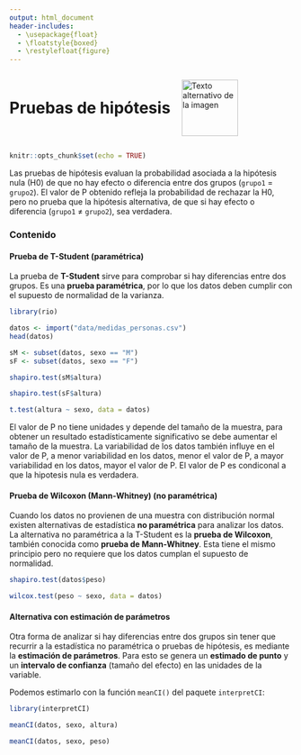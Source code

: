 ---
output: html_document
header-includes:
  - \usepackage{float}
  - \floatstyle{boxed}
  - \restylefloat{figure}
---

<div style="display:flex; align-items:center;">
  <h1 style="margin:0;">Pruebas de hipótesis</h1>
  <img src="Imagenes/HNBI_LOGO1.jpeg" alt="Texto alternativo de la imagen" style="width:100px; margin-left:20px;">
</div>

```{r setup, include=FALSE}
knitr::opts_chunk$set(echo = TRUE)
```

Las pruebas de hipótesis evaluan la probabilidad asociada a la hipótesis nula (H0) de que no hay efecto o diferencia entre dos grupos (`grupo1` = `grupo2`). El valor de P obtenido refleja la probabilidad de rechazar la H0, pero no prueba que la hipótesis alternativa, de que si hay efecto o diferencia (`grupo1` ≠ `grupo2`), sea verdadera. 

### Contenido{.tabset .tabset-pills}

#### Prueba de T-Student (paramétrica)

La prueba de **T-Student** sirve para comprobar si hay diferencias entre dos grupos. Es una **prueba paramétrica**, por lo que los datos deben cumplir con el supuesto de normalidad de la varianza.

```{r, message=FALSE, warning=FALSE}
library(rio)
```

```{r}
datos <- import("data/medidas_personas.csv")
head(datos)
```

```{r}
sM <- subset(datos, sexo == "M")
sF <- subset(datos, sexo == "F")
```

```{r}
shapiro.test(sM$altura)
```

```{r}
shapiro.test(sF$altura)
```

```{r}
t.test(altura ~ sexo, data = datos)
```

El valor de P no tiene unidades y depende del tamaño de la muestra, para obtener un resultado estadísticamente significativo se debe aumentar el tamaño de la muestra.
La variabilidad de los datos también influye en el valor de P, a menor variabilidad en los datos, menor el valor de P, a mayor variabilidad en los datos, mayor el valor de P.
El valor de P es condiconal a que la hipotesis nula es verdadera.

#### Prueba de Wilcoxon (Mann-Whitney) (no paramétrica)

Cuando los datos no provienen de una muestra con distribución normal existen alternativas de estadística **no paramétrica** para analizar los datos. La alternativa no paramétrica a la T-Student es la **prueba de Wilcoxon**, también conocida como **prueba de Mann-Whitney**. Esta tiene el mismo principio pero no requiere que los datos cumplan el supuesto de normalidad.

```{r}
shapiro.test(datos$peso)
```

```{r}
wilcox.test(peso ~ sexo, data = datos)
```

#### Alternativa con estimación de parámetros

Otra forma de analizar si hay diferencias entre dos grupos sin tener que recurrir a la estadística no paramétrica o pruebas de hipótesis, es mediante la **estimación de parámetros**. Para esto se genera un **estimado de punto** y un **intervalo de confianza** (tamaño del efecto) en las unidades de la variable.

Podemos estimarlo con la función `meanCI()` del paquete `interpretCI`:

```{r}
library(interpretCI)
```

```{r}
meanCI(datos, sexo, altura)
```

```{r}
meanCI(datos, sexo, peso)
```

